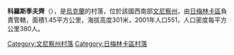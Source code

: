 {{coord|49|1|43|N|28|1|55|E|scale:30000|display=title}}

'''科羅斯季夫齊'''（{{lang-uk|Коростівці}}），是[[烏克蘭|烏克蘭]]的村落，位於該國西南部[[文尼察州|文尼察州]]，由[[日梅林卡區|日梅林卡區]]負責管轄，面積1.45平方公里，海拔高度301米，2001年人口551，人口密度每平方公里380人。

[[Category:文尼察州村落|Category:文尼察州村落]]
[[Category:日梅林卡區村落|Category:日梅林卡區村落]]


{{Vinnytsia-geo-stub}}